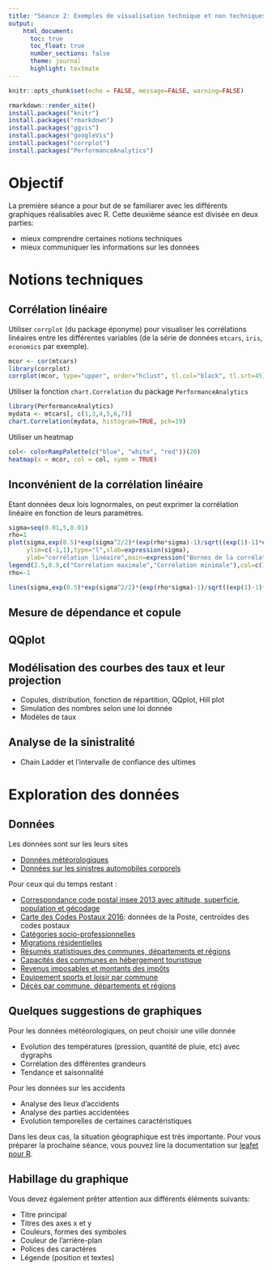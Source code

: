 ```yaml
---
title: "Séance 2: Exemples de visualisation technique et non techniques"
output:
    html_document:
      toc: true
      toc_float: true
      number_sections: false
      theme: journal
      highlight: textmate
---
```


```r
knitr::opts_chunk$set(echo = FALSE, message=FALSE, warning=FALSE)
```

```r
rmarkdown::render_site()
install.packages("knitr")
install.packages("rmarkdown")
install.packages("ggvis")
install.packages("googleVis")
install.packages("corrplot")
install.packages("PerformanceAnalytics")

```


# Objectif

La première séance a pour but de se familiarer avec les différents graphiques réalisables avec R. Cette deuxième séance est divisée en deux parties:

- mieux comprendre certaines notions techniques
- mieux communiquer les informations sur les données

# Notions techniques

## Corrélation linéaire

Utiliser `corrplot` (du package éponyme) pour visualiser les corrélations linéaires entre les différentes variables (de la série de données `mtcars`, `iris`, `economics` par exemple).

```r
mcor <- cor(mtcars)
library(corrplot)
corrplot(mcor, type="upper", order="hclust", tl.col="black", tl.srt=45)
```

Utiliser la fonction `chart.Correlation` du package `PerformanceAnalytics`

```r
library(PerformanceAnalytics)
mydata <- mtcars[, c(1,3,4,5,6,7)]
chart.Correlation(mydata, histogram=TRUE, pch=19)

```

Utiliser un heatmap 

```r
col<- colorRampPalette(c("blue", "white", "red"))(20)
heatmap(x = mcor, col = col, symm = TRUE)
```

## Inconvénient de la corrélation linéaire

Etant données deux lois lognormales, on peut exprimer la corrélation linéaire en fonction de leurs paramètres.

```r
sigma=seq(0.01,5,0.01)
rho=1
plot(sigma,exp(0.5)*exp(sigma^2/2)*(exp(rho*sigma)-1)/sqrt((exp(1)-1)*exp(1)*exp(sigma^2)*(exp(sigma^2)-1)),
     ylim=c(-1,1),type="l",xlab=expression(sigma),
     ylab="corrélation linéaire",main=expression("Bornes de la corrélation linéaire entre LN(0,1) et LN(0,"*sigma*")"))
legend(2.5,0.9,c("Corrélation maximale","Corrélation minimale"),col=c(1,2),lty=1,lwd=1,bty = "n")
rho=-1

lines(sigma,exp(0.5)*exp(sigma^2/2)*(exp(rho*sigma)-1)/sqrt((exp(1)-1)*exp(1)*exp(sigma^2)*(exp(sigma^2)-1)),col=2)
```

## Mesure de dépendance et copule


## QQplot


## Modélisation des courbes des taux et leur projection

- Copules, distribution, fonction de répartition, QQplot, Hill plot
- Simulation des nombres selon une loi donnée 
- Modèles de taux

## Analyse de la sinistralité

- Chain Ladder et l'intervalle de confiance des ultimes


# Exploration des données

## Données

Les données sont sur les leurs sites

- [Données météorologiques](http://eca.knmi.nl/dailydata/index.php)
- [Données sur les sinistres automobiles corporels](https://www.data.gouv.fr/fr/datasets/base-de-donnees-accidents-corporels-de-la-circulation/)

Pour ceux qui du temps restant : 

- [Correspondance code postal insee 2013 avec altitude, superficie, population et gécodage](http://public.opendatasoft.com/explore/dataset/correspondance-code-insee-code-postal/)
- [Carte des Codes Postaux 2016](http://datanova.legroupe.laposte.fr/explore/dataset/carte-des-codes-postaux/table/): données de la Poste, centroïdes des codes postaux
- [Catégories socio-professionnelles](http://public.opendatasoft.com/explore/dataset/evolution-et-structure-de-la-population-france-2012-categories-socio-professionn/information/)
- [Migrations résidentielles](http://public.opendatasoft.com/explore/dataset/evolution-et-structure-de-la-population-france-2012-migrations-residentielles/information/)
- [Résumés statistiques des communes, départements et régions](http://public.opendatasoft.com/explore/dataset/resume-statistique-communes-departements-et-regions-france-2012-2013-2014/)
- [Capacités des communes en hébergement touristique](http://public.opendatasoft.com/explore/dataset/capacite-des-communes-en-hebergement-touristique-2015/)
- [Revenus imposables et montants des impôts](http://public.opendatasoft.com/explore/dataset/revenus-imposables-et-montant-des-impots-1998-2005/)
- [Equipement sports et loisir par commune](http://public.opendatasoft.com/explore/dataset/equip-sport-loisir-socio-infra-2014/)
- [Décès par commune, départements et régions](http://public.opendatasoft.com/explore/dataset/deces-par-commune-departement-et-region-de-2003-a-2013/)


## Quelques suggestions de graphiques

Pour les données météorologiques, on peut choisir une ville donnée

- Evolution des températures (pression, quantité de pluie, etc) avec dygraphs
- Corrélation des différentes grandeurs
- Tendance et saisonnalité

Pour les données sur les accidents

- Analyse des lieux d'accidents
- Analyse des parties accidentées
- Evolution temporelles de certaines caractéristiques

Dans les deux cas, la situation géographique est très importante. Pour vous préparer la prochaine séance, vous pouvez lire la documentation sur [leafet pour R](https://rstudio.github.io/leaflet/).

## Habillage du graphique

Vous devez également prêter attention aux différents éléments suivants: 

- Titre principal
- Titres des axes x et y
- Couleurs, formes des symboles
- Couleur de l'arrière-plan
- Polices des caractères
- Légende (position et textes)
